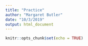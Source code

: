 ```yaml
---
title: "Practice"
author: "Margaret Butler"
date: "10/3/2019"
output: html_document
---
```


```r
knitr::opts_chunk$set(echo = TRUE)
```

